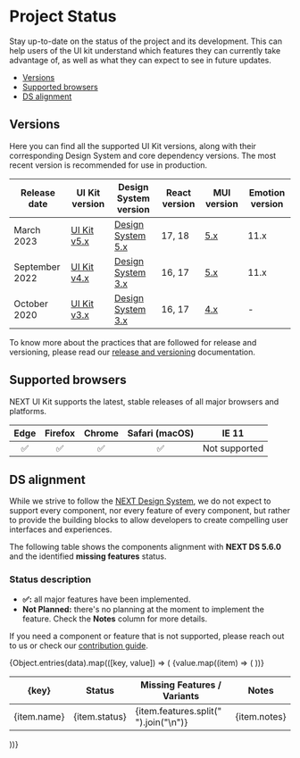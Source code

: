 

<Meta title="Overview/Project Status" />

# Project Status

Stay up-to-date on the status of the project and its development. This can help users of the UI kit understand which features they can currently take advantage of, as well as what they can expect to see in future updates.

- [Versions](#versions)
- [Supported browsers](#supported-browsers)
- [DS alignment](#ds-alignment)

## Versions <a id="versions" />

Here you can find all the supported UI Kit versions, along with their corresponding Design System and core dependency versions.
The most recent version is recommended for use in production.

| Release date   | UI Kit version                                              | Design System version                                                                                     | React version | MUI version                | Emotion version |
| -------------- | ----------------------------------------------------------- | --------------------------------------------------------------------------------------------------------- | ------------- | -------------------------- | --------------- |
| March 2023     | [UI Kit v5.x](https://lumada-design.github.io/uikit/master) | [Design System 5.x](https://designsystem.hitachivantara.com/)                                             | 17, 18        | [5.x](https://mui.com/)    | 11.x            |
| September 2022 | [UI Kit v4.x](https://lumada-design.github.io/uikit/v4.x)   | [Design System 3.x](https://hitachivantara.sharepoint.com/sites/DesignSystem/Pattern%20Library/Home.aspx) | 16, 17        | [5.x](https://mui.com/)    | 11.x            |
| October 2020   | [UI Kit v3.x](https://lumada-design.github.io/uikit/v3.x)   | [Design System 3.x](https://hitachivantara.sharepoint.com/sites/DesignSystem/Pattern%20Library/Home.aspx) | 16, 17        | [4.x](https://v4.mui.com/) | -               |

To know more about the practices that are followed for release and versioning, please read our [release and versioning](./?path=/docs/overview-community-releases--docs) documentation.

## Supported browsers <a id="supported-browsers" />

NEXT UI Kit supports the latest, stable releases of all major browsers and platforms.

| Edge | Firefox | Chrome | Safari (macOS) |     IE 11     |
| :--: | :-----: | :----: | :------------: | :-----------: |
|  ✅  |   ✅    |   ✅   |       ✅       | Not supported |

## DS alignment <a id="ds-alignment" />

While we strive to follow the [NEXT Design System](https://designsystem.hitachivantara.com/), we do not expect to support every component, nor every feature of every component, but rather to provide the building blocks to allow developers to create compelling user interfaces and experiences.

The following table shows the components alignment with **NEXT DS 5.6.0** and the identified **missing features** status.

### Status description

<ul>
  <li>
    <b>✅:</b> all major features have been implemented.
  </li>
  <li>
    <b>Not Planned:</b> there's no planning at the moment to implement the
    feature. Check the <b>Notes</b> column for more details.
  </li>
</ul>

If you need a component or feature that is not supported, please reach out to us or check our [contribution guide](./?path=/docs/overview-community-contributing--docs).

<div>
  {Object.entries(data).map(([key, value]) => (
    <table>
      <thead>
        <tr>
          <th style={{ textAlign: "left", width: 150 }}>{key}</th>
          <th style={{ width: 120 }}>Status</th>
          <th style={{ width: 200 }}>Missing Features / Variants</th>
          <th style={{ width: 200 }}>Notes</th>
        </tr>
      </thead>
      <tbody>
        {value.map((item) => (
          <tr key={item.name}>
            <td>{item.name}</td>
            <td style={{ textAlign: "center" }}>{item.status}</td>
            <td style={{ whiteSpace: "pre-line" }}>
              {item.features.split("<br/>").join("\n")}
            </td>
            <td>{item.notes}</td>
          </tr>
        ))}
      </tbody>
    </table>
  ))}
</div>
